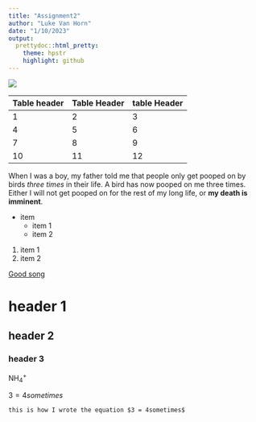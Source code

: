 ```yaml
---
title: "Assignment2"
author: "Luke Van Horn"
date: "1/10/2023"
output:
  prettydoc::html_pretty:
    theme: hpstr
    highlight: github
---
```


![](/Users/luke/Desktop/soupspoon.png)
 
Table header | Table Header | table Header
-|--|--------------
1|2|3
4            |5             |6
7            |8             |9
10           |11            |12

When I was a boy, my father told me that people only get pooped on by birds *three times* in their life. A bird has now pooped on me three times. Either I will not get pooped on for the rest of my long life, or **my death is imminent**. 

* item  
  + item 1  
  + item 2  

1. item 1  
2. item 2  

[Good song](https://www.youtube.com/watch?v=XIN_8YiBjlQ&t&ab_channel=GandalfTheGrey)

# header 1
## header 2
### header 3

NH~4~^+^

$3 = 4sometimes$

`this is how I wrote the equation $3 = 4sometimes$`

  
